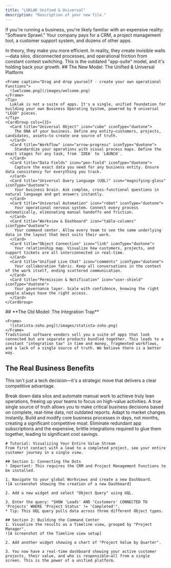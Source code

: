 ```yaml
---
title: "LUKLAK Unified & Universal"
description: "Description of your new file."
---
```


If you're running a business, you're likely familiar with an expensive reality: "Software Sprawl." Your company pays for a CRM, a project management tool, a customer support system, and dozens of other apps.

<Note>
  In theory, they make you more efficient. In reality, they create invisible walls—data silos, disconnected processes, and operational friction from constant context switching. This is the outdated "app-suite" model, and it's holding back your growth.
</Note>

<Tabs>
  <Tab title="The Luklak Model">
    ## The New Model: The Unified & Universal Platform

    <Frame caption="Drag and drop yourself - create your own operational Functions">
      ![welcome.png](/images/welcome.png)
    </Frame>
    <Tip>
      Luklak is not a suite of apps. It's a single, unified foundation for building your own Business Operating System, powered by 9 universal "LEGO" pieces.
    </Tip>
    <CardGroup cols={3}>
      <Card title="Universal Object" icon="cube" iconType="duotone">
        The DNA of your business. Define any entity—customers, projects, candidates, assets—to create one source of truth.
      </Card>
      <Card title="Workflow" icon="arrow-progress" iconType="duotone">
        Standardize your operations with visual process maps. Define the exact stages for any task, from `IDEA` to `LAUNCH`.
      </Card>
      <Card title="Data Fields" icon="pen-field" iconType="duotone">
        Capture the exact data you need for any business entity. Ensure data consistency for everything you track.
      </Card>
      <Card title="Universal Query Language (UQL)" icon="magnifying-glass" iconType="duotone">
        Your business brain. Ask complex, cross-functional questions in natural language and get answers instantly.
      </Card>
      <Card title="Universal Automation" icon="robot" iconType="duotone">
        Your operational nervous system. Connect every process automatically, eliminating manual handoffs and friction.
      </Card>
      <Card title="Workview & Dashboard" icon="table-columns" iconType="duotone">
        Your command center. Allow every team to see the same underlying data in the layout that best suits their work.
      </Card>
      <Card title="Object Connection" icon="link" iconType="duotone">
        Your relationship map. Visualize how customers, projects, and support tickets are all interconnected in real-time.
      </Card>
      <Card title="Unified Live Chat" icon="comments" iconType="duotone">
        Your collaboration fabric. Keep all conversations in the context of the work itself, ending scattered communication.
      </Card>
      <Card title="Permission & Notification" icon="user-shield" iconType="duotone">
        Your governance layer. Scale with confidence, knowing the right people always have the right access.
      </Card>
    </CardGroup>
  </Tab>
  <Tab title="The Old Model">
    ## **The Old Model: The Integration Trap**

    <Frame>
      ![statista-zoho.png](/images/statista-zoho.png)
    </Frame>
    Traditional software vendors sell you a suite of apps that look connected but are separate products bundled together. This leads to a constant "integration tax" in time and money, fragmented workflows, and a lack of a single source of truth. We believe there is a better way.
  </Tab>
</Tabs>

## **The Real Business Benefits**

This isn't just a tech decision—it's a strategic move that delivers a clear competitive advantage.

<AccordionGroup>
  <Accordion title="Radical Efficiency" icon="rocket">
    Break down data silos and automate manual work to achieve truly lean operations, freeing up your teams to focus on high-value activities.
  </Accordion>
  <Accordion title="Total Visibility" icon="eye">
    A true single source of truth allows you to make critical business decisions based on complete, real-time data, not outdated reports.
  </Accordion>
  <Accordion title="Unmatched Agility" icon="bolt">
    Adapt to market changes instantly. Build and modify core business processes in days, not months, creating a significant competitive moat.
  </Accordion>
  <Accordion title="Lower Total Cost of Ownership (TCO)" icon="arrow-down-to-line">
    Eliminate redundant app subscriptions and the expensive, brittle integrations required to glue them together, leading to significant cost savings.
  </Accordion>
</AccordionGroup>

```guidejar
# Tutorial: Visualizing Your Entire Value Stream
From first contact with a lead to a completed project, see your entire customer journey in a single view.

## Section 1: Connecting the Dots
! Important: This requires the CRM and Project Management Functions to be installed.

1. Navigate to your global Workviews and create a new Dashboard.
![A screenshot showing the creation of a new Dashboard]

2. Add a new widget and select "Object Query" using UQL.

3. Enter the query: "SHOW 'Leads' AND 'Customers' CONNECTED TO 'Projects' WHERE 'Project Status' != 'Completed'".
* Tip: This UQL query pulls data across three different Object types.

## Section 2: Building the Command Center
1. Visualize the results as a Timeline view, grouped by "Project Manager".
![A screenshot of the Timeline view setup]

2. Add another widget showing a chart of "Project Value by Quarter".

3. You now have a real-time dashboard showing your active customer projects, their value, and who is responsible—all from a single screen. This is the power of a unified platform.
```
